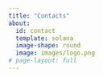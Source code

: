 ```yaml
---
title: "Contacts"
about: 
  id: contact
  template: solana
  image-shape: round
  image: images/logo.png
# page-layout: full
---
```


